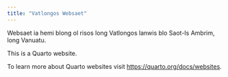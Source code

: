 ```yaml
---
title: "Vatlongos Websaet"
---
```


Websaet ia hemi blong ol risos long Vatlongos lanwis blo Saot-Is Ambrim, long Vanuatu.

This is a Quarto website.

To learn more about Quarto websites visit <https://quarto.org/docs/websites>.
